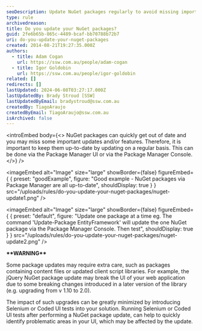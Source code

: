 ```yaml
---
seoDescription: Update NuGet packages regularly to avoid missing important updates and features.
type: rule
archivedreason:
title: Do you update your NuGet packages?
guid: 2fe6b65b-865c-4489-bcaf-bb70788b72b7
uri: do-you-update-your-nuget-packages
created: 2014-08-21T19:27:35.000Z
authors:
  - title: Adam Cogan
    url: https://ssw.com.au/people/adam-cogan
  - title: Igor Goldobin
    url: https://ssw.com.au/people/igor-goldobin
related: []
redirects: []
lastUpdated: 2024-06-08T03:27:17.000Z
lastUpdatedBy: Brady Stroud [SSW]
lastUpdatedByEmail: bradystroud@ssw.com.au
createdBy: TiagoAraujo
createdByEmail: TiagoAraujo@ssw.com.au
isArchived: false
---
```


<introEmbed
  body={<>
NuGet packages can quickly get out of date and you may miss some important updates and/or features. Therefore, it is important to keep them up-to-date by updating on a regular basis. This can be done via the Package Manager UI or via the Package Manager Console.
  </>}
/>

<imageEmbed
  alt="Image"
  size="large"
  showBorder={false}
  figureEmbed={ {
    preset: "goodExample",
    figure: "Good example -  NuGet packages via Package Manager are all up-to-date",
    shouldDisplay: true
  } }
  src="/uploads/rules/do-you-update-your-nuget-packages/nuget-update1.png"
/>



<imageEmbed
  alt="Image"
  size="large"
  showBorder={false}
  figureEmbed={ {
    preset: "default",
    figure: "Update one package at a time eg. The command 'Update-Package EntityFramework' will update the one NuGet package via the Package Manager Console. Then test",
    shouldDisplay: true
  } }
  src="/uploads/rules/do-you-update-your-nuget-packages/nuget-update2.png"
/>


**\*\*WARNING\*\***

Some package updates may require extra care, such as packages containing content files or updated client script libraries. For example, the jQuery NuGet package update may break the UI of your web application due to some breaking changes introduced in a later version of the library (e.g. upgrading from v 1.10 to 2.0).

The impact of such upgrades can be greatly minimized by introducing Selenium or Coded UI tests into your solution. Running Selenium or Coded UI tests after performing a NuGet package update, can help to quickly identify problematic areas in your UI, which may be affected by the update.

